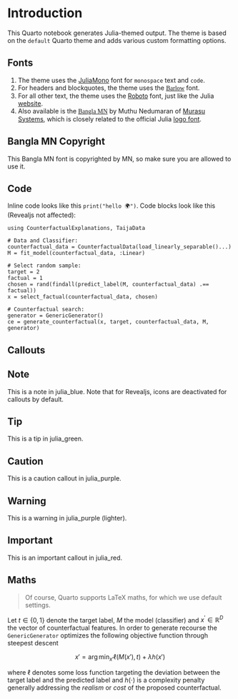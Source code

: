 # Introduction

This Quarto notebook generates Julia-themed output. The theme is based on the `default` Quarto theme and adds various custom formatting options.

## Fonts {.smaller}

1. The theme uses the [JuliaMono](https://juliamono.netlify.app/) font for `monospace` text and `code`.
2. For headers and blockquotes, the theme uses the [Barlow](https://tribby.com/fonts/barlow/){style="font-family: Barlow;"} font. 
3. For all other text, the theme uses the [Roboto](https://fonts.google.com/specimen/Roboto){style="font-family: Roboto;"} font, just like the Julia [website](https://julialang.org/). 
4. Also available is the [Bangla MN](https://www.onlinewebfonts.com/download/3d37467c4a9c7c1188bc3e0b7aadfa0d){style="font-family: Bangla MN;"} by Muthu Nedumaran of [Murasu Systems](http://murasu.com/), which is closely related to the official Julia [logo font](https://github.com/JuliaLang/julia-logo-graphics#about-the-font).

::: {.callout-caution}

## Bangla MN Copyright

This Bangla MN font is copyrighted by MN, so make sure you are allowed to use it. 
:::

## Code

Inline code looks like this `print("hello 🌍")`. Code blocks look like this (Revealjs not affected):

```.julia
using CounterfactualExplanations, TaijaData

# Data and Classifier:
counterfactual_data = CounterfactualData(load_linearly_separable()...)
M = fit_model(counterfactual_data, :Linear)

# Select random sample:
target = 2
factual = 1
chosen = rand(findall(predict_label(M, counterfactual_data) .== factual))
x = select_factual(counterfactual_data, chosen)

# Counterfactual search:
generator = GenericGenerator()
ce = generate_counterfactual(x, target, counterfactual_data, M, generator)
```

## Callouts {.smaller}

::: {.callout-note}

# Note

This is a note in [julia_blue]{class="julia-blue"}. Note that for Revealjs, icons are deactivated for callouts by default.

:::

::: {.callout-tip}

# Tip

This is a tip in [julia_green]{class="julia-green"}.

:::

::: {.callout-caution}

# Caution

This is a caution callout in [julia_purple]{class="julia-purple"}.

:::

::: {.callout-warning}

# Warning

This is a warning in [julia_purple]{class="julia-purple"} (lighter).

:::

::: {.callout-important}

# Important

This is an important callout in [julia_red]{class="julia-red"}.

:::

## Maths {.smaller}

> Of course, Quarto supports LaTeX maths, for which we use default settings.

Let $t\in\{0,1\}$ denote the target label, $M$ the model (classifier) and ${x}^{\prime} \in \mathbb{R}^D$ the vector of counterfactual features. In order to generate recourse the `GenericGenerator` optimizes the following objective function through steepest descent

$$
x\prime = \arg \min_{x\prime}  \ell(M(x\prime),t) + \lambda h(x\prime)
$$

where $\ell$ denotes some loss function targeting the deviation between the target label and the predicted label and $h(\cdot)$ is a complexity penalty generally addressing the *realism* or *cost* of the proposed counterfactual. 